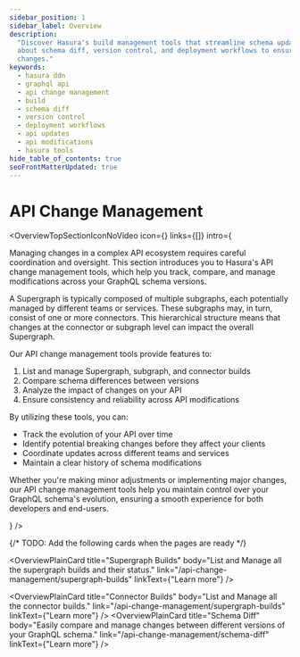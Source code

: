 ```yaml
---
sidebar_position: 1
sidebar_label: Overview
description:
  "Discover Hasura's build management tools that streamline schema updates and modifications for your GraphQL API. Learn
  about schema diff, version control, and deployment workflows to ensure consistency and reliability in your API
  changes."
keywords:
  - hasura ddn
  - graphql api
  - api change management
  - build
  - schema diff
  - version control
  - deployment workflows
  - api updates
  - api modifications
  - hasura tools
hide_table_of_contents: true
seoFrontMatterUpdated: true
---
```



# API Change Management

<OverviewTopSectionIconNoVideo
  icon={<Icon />}
  links={[]}
  intro={
    <div>

<p>
  Managing changes in a complex API ecosystem requires careful coordination
  and oversight. This section introduces you to Hasura's API change management tools, which help you track, compare, and
  manage modifications across your GraphQL schema versions.
</p>

<p>
  A Supergraph is typically composed of multiple subgraphs, each potentially managed by different teams or services.
  These subgraphs may, in turn, consist of one or more connectors. This hierarchical structure means that changes at the
  connector or subgraph level can impact the overall Supergraph.
</p>

<p>Our API change management tools provide features to:</p>

<ol>
  <li>List and manage Supergraph, subgraph, and connector builds</li>
  <li>Compare schema differences between versions</li>
  <li>Analyze the impact of changes on your API</li>
  <li>Ensure consistency and reliability across API modifications</li>
</ol>

<p>By utilizing these tools, you can:</p>

<ul>
  <li>Track the evolution of your API over time</li>
  <li>Identify potential breaking changes before they affect your clients</li>
  <li>Coordinate updates across different teams and services</li>
  <li>Maintain a clear history of schema modifications</li>
</ul>

<p>Whether you're making minor adjustments or implementing major changes, our API change management tools help you maintain control over your GraphQL schema's evolution, ensuring a smooth experience for both developers and end-users.</p>
    </div>

} />

<div className="overview-gallery card-wrapper">

{/* TODO: Add the following cards when the pages are ready */}

<OverviewPlainCard
  title="Supergraph Builds"
  body="List and Manage all the supergraph builds and their status."
  link="/api-change-management/supergraph-builds"
  linkText={"Learn more"}
/>

<OverviewPlainCard
  title="Connector Builds"
  body="List and Manage all the connector builds."
  link="/api-change-management/supergraph-builds"
  linkText={"Learn more"}
/>
<OverviewPlainCard
  title="Schema Diff"
  body="Easily compare and manage changes between different versions of your GraphQL schema."
  link="/api-change-management/schema-diff"
  linkText={"Learn more"}
/>

</div>
